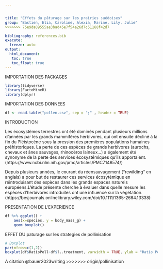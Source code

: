 ```yaml
---


title: "Effets du pâturage sur les prairies suédoises"
group: "Bastien, Elia, Caroline, Alexia, Marine, Lily, Julie" 
>>>>>>> 75e9da09555ae3bad45e7f54a26d7c51188f42d7

bibliography: references.bib
execute: 
  freeze: auto
output: 
  html_document:
   toc: true
   toc_float: true
---
```

IMPORTATION DES PACKAGES

```r
library(tidyverse)
library(FactoMineR)
library(dplyr)
```

IMPORTATION DES DONNEES

```r
df <- read.table("pollen.csv", sep = ";" , header = TRUE)
```

INTRODUCTION 

Les écosystèmes terrestres ont été dominés pendant plusieurs millions d'années par les grands mammifères herbivores, qui ont ensuite décliné à la fin du Pléistocène sous la pression des premières populations humaines préhistoriques. La perte de ces espèces de grands herbivores (aurochs, chevaux et ânes sauvages, rhinocéros laineux...) a également été synonyme de la perte des services écosystémiques qu'ils apportaient. (https://www.ncbi.nlm.nih.gov/pmc/articles/PMC7148574/)

Depuis plusieurs années, le courant du réensauvagement ("rewilding" en anglais) a pour but de restaurer ces services écosytémique en réintroduisant des espèces dans les grands espaces naturels européens.L'étude présente cherche à évaluer dans quelle mesure les espèces d'herbivores introduites ont une influence sur la végétation. (https://besjournals.onlinelibrary.wiley.com/doi/10.1111/1365-2664.13338)


PRESENTATION DE L'EXPERIENCE






```r
df %>% ggplot() +
	aes(x=species, y = body_mass_g) +
	geom_boxplot()  
```

EFFET DU paturage sur les strategies de pollinisation
```r
# Boxplot 
par(mfrow=c(1,2))
boxplot(df$RatioPoll~df$?..treatment, varwidth = TRUE, ylab = "Ratio Pollinisation", xlab = "treatment", col='blue', main = "")
```
A citation @bauer2023writing
>>>>>>> origin/pollinisation
